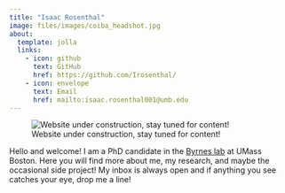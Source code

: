 ```yaml
---
title: "Isaac Rosenthal"
image: files/images/coiba_headshot.jpg
about: 
  template: jolla
  links:
    - icon: github
      text: GitHub
      href: https://github.com/Irosenthal/ 
    - icon: envelope
      text: Email
      href: mailto:isaac.rosenthal001@umb.edu
---
```


![Website under construction, stay tuned for content!](files/images/construction.jpg)

Hello and welcome! I am a PhD candidate in the [Byrnes lab](https://byrneslab.net/) at UMass Boston. Here you will find more about me, my research, and maybe the occasional side project! My inbox is always open and if anything you see catches your eye, drop me a line!
